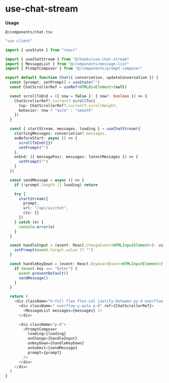 # use-chat-stream

**Usage**

<span>`@/components/chat.tsx`</span>

```ts
"use client"

import { useState } from "react"

import { useChatStream } from "@/hooks/use-chat-stream"
import { MessageList } from "@/components/message-list"
import { PromptComposer } from "@/components/prompt-composer"

export default function Chat({ conversation, updateConversation }) {
  const [prompt, setPrompt] = useState("")
  const ChatScrollerRef = useRef<HTMLDivElement>(null)

  const scrollToEnd = ({ now = false }: { now?: boolean }) => {
    ChatScrollerRef?.current?.scrollTo({
      top: ChatScrollerRef?.current?.scrollHeight,
      behavior: now ? "auto" : "smooth"
    })
  }

  const { startStream, messages, loading } = useChatStream({
    startingMessages: conversation?.messages,
    onBeforeStart: async () => {
      scrollToEnd({})
      setPrompt("")
    },
    onEnd: ({ messagePair, messages: latestMessages }) => {
      setPrompt("")
    }
  })

  const sendMessage = async () => {
    if (!prompt.length || loading) return

    try {
      startStream({
        prompt,
        url: "/api/ai/chat",
        ctx: {}
      })
    } catch (e) {
      console.error(e)
    }
  }

  const handleInput = (event: React.ChangeEvent<HTMLInputElement>): void => {
    setPrompt(event.target.value ?? "")
  }

  const handleKeyDown = (event: React.KeyboardEvent<HTMLInputElement>): void => {
    if (event.key === "Enter") {
      event.preventDefault()
      sendMessage()
    }
  }

  return (
    <div className="h-full flex flex-col justify-between py-4 overflow-hidden">
      <div className=" overflow-y-auto p-8" ref={ChatScrollerRef}>
        <MessageList messages={messages} />
      </div>

      <div className="p-8">
        <PromptComposer
          loading={loading}
          onChange={handleInput}
          onKeyDown={handleKeyDown}
          onSubmit={sendMessage}
          prompt={prompt}
        />
      </div>
    </div>
  )
}
```
